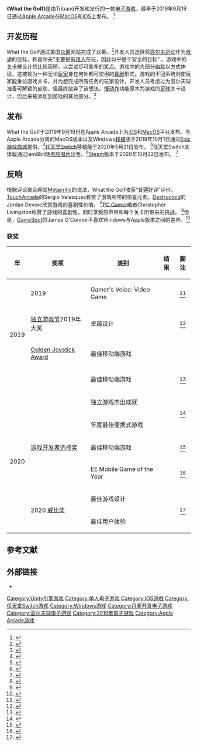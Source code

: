 {{NoteTA
|G1=IT
|G2=Games
}}
{{Infobox VG
| title = What the Golf
| image = 
| genre = [[体育类电子游戏|体育]]
| platform = {{spml| [[Microsoft_Windows|Microsoft Windows]] | [[macOS|macOS]] | [[tvOS|tvOS]] | [[iOS|iOS]] | [[任天堂Switch|任天堂Switch]] }}
| developer = Triband
| publisher = Triband
| composer = Sune Køter Kølste
| engine = [[Unity_(游戏引擎)|Unity]]
| modes = 单人电子游戏
| released = {{ubl|'''Microsoft Windows'''、'''iOS'''|2019年9月19日|'''任天堂Switch'''|2020年5月21日}}
}}
《'''What the Golf'''》是由Triband开发和发行的一款[[电子游戏|电子游戏]]，最早于2019年9月19日通过[[Apple_Arcade|Apple Arcade]]在[[MacOS|MacOS]]和[[iOS|iOS]]上发布。 <ref>{{Cite web|title=Here’s the full list of games coming to Apple Arcade on launch day|url=https://www.polygon.com/apple/2019/9/17/20870210/apple-arcade-line-up-full-list-release-date-november-19|accessdate=2020-12-16|author=Frushtick|date=2019-09-17|first=Russ|work=Polygon|language=en|archive-date=2019-09-18|archive-url=https://web.archive.org/web/20190918053713/https://www.polygon.com/apple/2019/9/17/20870210/apple-arcade-line-up-full-list-release-date-november-19|dead-url=no}}</ref>

== 开发历程 ==
What the Golf通过美国[[众筹|众筹]]网站{{tsl|en|Fig (company)|Fig (公司)|Fig}}完成了众筹。<ref>{{Cite web|title='What The Golf?' is the perfect game for people who don't care about golf|url=https://www.engadget.com/2018/03/22/what-the-golf-demo/|accessdate=2020-01-19|author=Alvarez|date=2018-03-22|first=Edgar|work=[[Engadget|Engadget]]|archive-date=2019-04-28|archive-url=https://web.archive.org/web/20190428210858/https://www.engadget.com/2018/03/22/what-the-golf-demo/}}</ref>开发人员选择将[[高尔夫|高尔夫]][[运动|运动]]作为[[戏谑|戏谑]]的目标，称高尔夫“主要是[[有钱人|有钱人]]在玩，因此似乎是个安全的目标” 。游戏中的[[关卡|关卡]]被设计的比较简短，以尝试尽可能多的[[笑点|笑点]]。游戏中的大部分[[幽默|幽默]]以{{tsl|en|slapstick||闹剧}}方式体现，这被视为一种无论[[玩家|玩家]]身在何处都可使用的[[喜剧|喜剧]]形式。游戏的王冠系统则使玩家能重访游戏关卡，并为想完成所有任务的玩家设计。开发人员考虑过为高尔夫球准备可解锁的皮肤，但最终放弃了该想法。[[慢动作|慢动作]]功能原本为游戏的[[足球|足球]]关卡设计，但后来被添加到游戏的其他部分。<ref>{{Cite web|title=What the Golf? is going on in this Q&A|url=https://www.gamasutra.com/view/news/353206/What_the_Golf_is_going_on_in_this_QA.php|accessdate=2020-12-16|author=Harris|first=John|work=www.gamasutra.com|language=en|archive-date=2021-08-25|archive-url=https://web.archive.org/web/20210825025136/https://gamasutra.com/view/news/353206/What_the_Golf_is_going_on_in_this_QA.php}}</ref>

== 发布 ==
What the Golf于2019年9月19日在Apple Arcade上为[[iOS|iOS]]和[[MacOS|MacOS]]平台发布。与Apple Arcade分离的MacOS版本以及Windows[[移植_(软件)|移植]]版于2019年10月1日通过[[Epic游戏商城|Epic游戏商城]]提供。<ref>{{Cite web|title=What the Golf? - The golf game for people who hate golf|url=https://www.epicgames.com/store/en-US/product/what-the-golf/home|accessdate=2020-12-16|work=Epic Games Store|language=en-US|archive-date=2021-02-14|archive-url=https://web.archive.org/web/20210214221431/https://www.epicgames.com/store/en-US/product/what-the-golf/home}}</ref>[[任天堂Switch|任天堂Switch]]移植版于2020年5月21日发布。 <ref>{{Cite web|title=If Utterly Bonkers Multiplayer Games Are Your Jam, Check Out What The Golf? On Switch|url=http://www.nintendolife.com/news/2020/05/if_utterly_bonkers_multiplayer_games_are_your_jam_check_out_what_the_golf_on_switch|accessdate=13 May 2020|work=Nintendo Life|archive-date=2022-03-26|archive-url=https://web.archive.org/web/20220326041401/https://www.nintendolife.com/news/2020/05/if_utterly_bonkers_multiplayer_games_are_your_jam_check_out_what_the_golf_on_switch}}</ref>任天堂Switch实体版通过Iam8bit随[[黑胶唱片|黑胶唱片]]出售。<ref>{{Cite web|title=WHAT THE GOLF? (Nintendo Switch Physical Edition)|url=https://www.iam8bit.com/products/what-the-golf-nintendo-switch-physical-edition|accessdate=2020-12-16|work=iam8bit|language=en|archive-date=2021-05-11|archive-url=https://web.archive.org/web/20210511201732/https://www.iam8bit.com/products/what-the-golf-nintendo-switch-physical-edition}}</ref>[[Steam|Steam]]版本于2020年10月22日发布。 <ref>{{Cite web|title=WHAT THE GOLF? on Steam|url=https://store.steampowered.com/app/785790/WHAT_THE_GOLF/|accessdate=2020-12-16|work=store.steampowered.com|language=en|archive-date=2022-04-29|archive-url=https://web.archive.org/web/20220429195055/https://store.steampowered.com/app/785790/WHAT_THE_GOLF/}}</ref>

== 反响 ==
根据评论聚合网站[[Metacritic|Metacritic]]的说法，What the Golf收获“普遍好评”评价。[[TouchArcade|TouchArcade]]的Sergio Velasquez称赞了游戏所带的惊喜元素。[[Destructoid|Destructoid]]的Jordan Devore欣赏游戏的喜剧性价值。 <ref>{{Cite web|title=Review: What the Golf?|url=https://www.destructoid.com/review-what-the-golf--567523.phtml|accessdate=2020-01-19|author=Devore|date=2019-09-21|first=Jordan|work=[[Destructoid|Destructoid]]|archive-date=2021-04-15|archive-url=https://web.archive.org/web/20210415172841/https://www.destructoid.com/review-what-the-golf--567523.phtml}}</ref>[[PC_Gamer|PC Gamer]]编者Christopher Livingston称赞了游戏的喜剧性，同时享受原声带和每个关卡所带来的挑战。 <ref>{{Cite web|title=What the Golf? review|url=https://www.pcgamer.com/what-the-golf-review/|accessdate=2020-01-19|author=Livingston|date=2019-10-02|first=Christopher|work=[[PC_Gamer|PC Gamer]]|archive-date=2022-03-22|archive-url=https://web.archive.org/web/20220322221012/https://www.pcgamer.com/what-the-golf-review/}}</ref>但是，[[GameSpot|GameSpot]]的James O'Connor不喜欢Windows与Apple版本之间的差异。<ref>{{Cite web|title=What The Golf Review - Swing And A Hit|url=https://www.gamespot.com/reviews/what-the-golf-review-swing-and-a-hit/1900-6417335/|accessdate=2020-01-19|author=O'Connor|date=2019-10-09|first=James|work=[[GameSpot|GameSpot]]|archive-date=2020-03-25|archive-url=https://web.archive.org/web/20200325223635/https://www.gamespot.com/reviews/what-the-golf-review-swing-and-a-hit/1900-6417335/}}</ref>

=== 获奖 ===
{{Video game reviews
| MC = iOS: 79/100<ref name="MC_iOS">{{cite web |url=https://www.metacritic.com/game/ios/what-the-golf |title=WHAT THE GOLF? for iPhone/iPad Reviews |website=[[Metacritic|Metacritic]] |accessdate=2020-01-19 |archive-date=2021-05-08 |archive-url=https://web.archive.org/web/20210508222616/https://www.metacritic.com/game/ios/what-the-golf }}</ref><br />PC: 83/100<ref name="MC_PC">{{cite web |url=https://www.metacritic.com/game/pc/what-the-golf |title=WHAT THE GOLF? for PC Reviews |website=[[Metacritic|Metacritic]] |accessdate=2020-10-12 |archive-date=2022-02-16 |archive-url=https://web.archive.org/web/20220216045222/https://www.metacritic.com/game/pc/what-the-golf }}</ref><br />NS: 84/100<ref name="MC_NS">{{cite web |url=https://www.metacritic.com/game/switch/what-the-golf |title=WHAT THE GOLF? for Switch Reviews |website=[[Metacritic|Metacritic]] |accessdate=2020-10-12 |archive-date=2022-02-04 |archive-url=https://web.archive.org/web/20220204141238/https://www.metacritic.com/game/switch/what-the-golf }}</ref>
| TA = {{rating|4.5|5}}<ref name="TA">{{cite web |url=https://toucharcade.com/2019/09/25/apple-arcade-what-the-golf-review/ |title=Apple Arcade: 'What The Golf?' Review – The Best Golf Game not related to Golf |last=Velasquez |first=Sergio |date=2019-09-25 |website=[[TouchArcade|TouchArcade]] |accessdate=2020-01-19 |archive-date=2022-04-10 |archive-url=https://web.archive.org/web/20220410111016/https://toucharcade.com/2019/09/25/apple-arcade-what-the-golf-review/ }}</ref>
| PCGUS = 88/100
| Destruct = 8.5/10
| GSpot = 8/10
}}

{| class="wikitable sortable"
|-
! 年 !! 奖项 !! 类别 !! 结果 !! 脚注
|-
| rowspan="4" style="text-align:center;" | 2019
| {{tsl|en|SXSW Gaming Awards}} 2019
| Gamer's Voice: Video Game
| {{Nom}}
| style="text-align:center;" | <ref>{{Cite web |url=https://gaming.sxsw.com/news/2019/announcing-the-2019-sxsw-gamers-voice-award-nominees/ |title=Announcing the 2019 SXSW Gamer's Voice Award Nominees! |last=Trent |first=Logan |date=2019-01-29 |website=[[西南偏南|西南偏南]] |archive-url=https://web.archive.org/web/20190412153026/https://gaming.sxsw.com/news/2019/announcing-the-2019-sxsw-gamers-voice-award-nominees/ |archivedate=2019-04-12 |url-status=dead |access-date=2020-01-20 |dead-url=no }}</ref>
|-
| [[独立游戏节|独立游戏节]]2019年大奖
| 卓越设计
| {{Nom}}
| style="text-align:center;" | <ref>{{Cite web |url=https://variety.com/2019/gaming/news/igf-awards-2019-nominees-1203098551/ |title='Return of the Obra Dinn' Leads IGF Awards Nominees |last=Fogel |first=Stephanie |date=2019-01-03 |website=[[綜藝_(雜誌)|]] |access-date=2020-01-20 |archive-date=2019-01-05 |archive-url=https://web.archive.org/web/20190105043155/https://variety.com/2019/gaming/news/igf-awards-2019-nominees-1203098551/ |dead-url=no }}</ref>
|-
|[https://www.news.com.au/technology/home-entertainment/gaming/game-awards-2019-nominations-all-nominees-revealed/news-story/b199b9769215ce7b2e3239e4c1de30d9 Golden Joystick Award] {{Wayback|url=https://www.news.com.au/technology/home-entertainment/gaming/game-awards-2019-nominations-all-nominees-revealed/news-story/b199b9769215ce7b2e3239e4c1de30d9 |date=20210110143808 }}
|最佳移动端游戏
| {{Nom}}
|
|-
| {{tsl|en|The Game Awards 2019}}
| 最佳移动端游戏
| {{Nom}}
| style="text-align:center;" | <ref>{{Cite web |url=https://www.gamespot.com/articles/all-winners-from-the-game-awards-2019/1100-6472169/ |title=All Winners From The Game Awards 2019 |last=Makuch |first=Eddie |date=2019-12-13 |website=GameSpot |accessdate=2020-01-20 |archive-date=2019-12-13 |archive-url=https://web.archive.org/web/20191213184227/https://www.gamespot.com/articles/the-game-awards-2019-winners-sekiro-takes-game-of-/1100-6472169/ }}</ref>
|-
| style="text-align:center;" rowspan="6" | 2020
| rowspan="2" | {{tsl|en|23rd Annual D.I.C.E. Awards}}
| 独立游戏杰出成就
| {{Nom}}
| rowspan="2" style="text-align:center;" | <ref>{{Cite web |url=https://www.pcgamer.com/control-and-death-stranding-get-eight-nominations-each-for-the-2020-dice-awards/ |title=Control and Death Stranding get 8 nominations each for the 2020 DICE Awards |last=Chalk |first=Andy |date=2020-01-13 |website=[[PC_Gamer|PC Gamer]] |accessdate=2020-01-20 |archive-date=2020-03-03 |archive-url=https://web.archive.org/web/20200303212529/https://www.pcgamer.com/control-and-death-stranding-get-eight-nominations-each-for-the-2020-dice-awards/ |dead-url=no }}</ref>
|-
| 年度最佳便携式游戏
| {{Nom}}
|-
| [[游戏开发者选择奖|游戏开发者选择奖]]
| 最佳移动端游戏
| {{Won}}
| style="text-align:center;" | <ref>{{Cite web |url=https://www.gamespot.com/articles/untitled-goose-game-wins-another-game-of-the-year-/1100-6474953/ |title=Untitled Goose Game Wins Another Game Of The Year Award |last=Makuch |first=Eddie |date=2020-03-18 |website=[[GameSpot|GameSpot]] |accessdate=2020-03-19 |archive-date=2020-07-28 |archive-url=https://web.archive.org/web/20200728204124/https://www.gamespot.com/articles/untitled-goose-game-wins-another-game-of-the-year-/1100-6474953/ |dead-url=no }}</ref>
|-
| {{tsl|en|16th British Academy Games Awards}}
| EE Mobile Game of the Year
| {{Nom}}
| style="text-align:center;" | <ref>{{Cite news |url=https://www.theguardian.com/games/2020/mar/03/death-stranding-and-control-dominate-bafta-games-awards-nominations |title=Death Stranding and Control dominate Bafta games awards nominations |last=Stuart |first=Keith |date=2020-03-03 |newspaper=[[衛報|衛報]] |accessdate=2020-03-06 |archive-date=2020-10-23 |archive-url=https://web.archive.org/web/20201023084815/https://www.theguardian.com/games/2020/mar/03/death-stranding-and-control-dominate-bafta-games-awards-nominations |dead-url=no }}</ref>
|-
| rowspan="2" | 2020 [[威比奖|威比奖]]
| 最佳游戏设计
| {{Nom}}
| rowspan="2" style="text-align:center;" | <ref>{{Cite web |url=https://winners.webbyawards.com/#/winners/games |title=Webby Awards: Games |date=2020-05-19 |website=[[威比奖|The Webby Awards]] |accessdate=2020-05-20 |archive-date=2014-04-21 |archive-url=https://web.archive.org/web/20140421083945/http://winners.webbyawards.com/#/winners/games |dead-url=no }}</ref>
|-
| 最佳用户体验
| {{Nom}}
|}

== 参考文献 ==
{{Reflist}}

== 外部链接 ==
* {{官网|https://whatthegolf.com/}}

[[Category:Unity引擎游戏|Category:Unity引擎游戏]]
[[Category:单人电子游戏|Category:单人电子游戏]]
[[Category:IOS遊戲|Category:IOS遊戲]]
[[Category:任天堂Switch游戏|Category:任天堂Switch游戏]]
[[Category:Windows游戏|Category:Windows游戏]]
[[Category:丹麦开发电子游戏|Category:丹麦开发电子游戏]]
[[Category:高尔夫球电子游戏|Category:高尔夫球电子游戏]]
[[Category:2019年电子游戏|Category:2019年电子游戏]]
[[Category:Apple_Arcade游戏|Category:Apple Arcade游戏]]